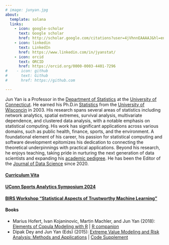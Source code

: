 ```yaml
---
# image: junyan.jpg
about:
  template: solana
  links:
    - icon: google-scholar
      text: Google scholar
      href: http://scholar.google.com/citations?user=4jVhnnEAAAAJ&hl=en
    - icon: linkedin
      text: LinkedIn
      href: https://www.linkedin.com/in/jyanstat/
    - icon: orcid
      text: ORCID
      href: https://orcid.org/0000-0003-4401-7296
#    - icon: github
#      text: Github
#      href: https://github.com

---
```


Jun Yan is a Professor in the [Department of
Statistics](https://statistics.uconn.edu) at the [University of
Connecticut](https://uconn.edu). He earned his Ph.D.in
[Statistics](https://stat.wisc.edu)
from the [University of Wisconcin](https://wisc.edu) in 2003.
His research spans several areas of statistics including network
analytics, spatial extremes, survival analysis, multivariate
dependence, and clustered data analysis, with a notable emphasis on
statistical computing. His work has significant applications across
various domains, such as public health, finance, sports, and
the environment. A foundational element of his career, his passion for
statistical computing and software development epitomizes his
dedication to connecting the theoretical underpinnings with practical
applications. Beyond his research, he enjoys teaching, taking pride in
nurturing the next generation of data scientists and expanding his
[academic
pedigree](http://genealogy.math.ndsu.nodak.edu/id.php?id=80020&fChrono=1).
He has been the Editor of the [Journal of Data
Science](https://jds-online.org) since 2020.


#### [Curriculum Vita](jyanCV.pdf)

#### [UConn Sports Analytics Symposium 2024](https://statds.org/events/ucsas2024/)

#### [BIRS Workshop "Statistical Aspects of Trustworthy Machine Learning"](https://www.birs.ca/events/2024/5-day-workshops/24w5284)

#### Books

* Marius Hofert, Ivan Kojaninovic, Martin Machler, and Jun Yan (2018): [Elements
  of Copula Modeling with
  R](https://link.springer.com/book/10.1007/978-3-319-89635-9)
  | [R companion](http://copula.r-forge.r-project.org/book/)
* Dipak Dey and Jun Yan (Eds) (2015): [Extreme Value Modeling and Risk Analysis:
  Methods and
  Applications](https://www.taylorfrancis.com/books/edit/10.1201/b19721/)
  | [Code Supplement](http://merlot.stat.uconn.edu/~jyan/evrisk)

